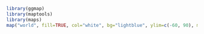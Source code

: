 ```r
library(ggmap)
library(maptools)
library(maps)
map("world", fill=TRUE, col="white", bg="lightblue", ylim=c(-60, 90), mar=c(0,0,0,0))
```

